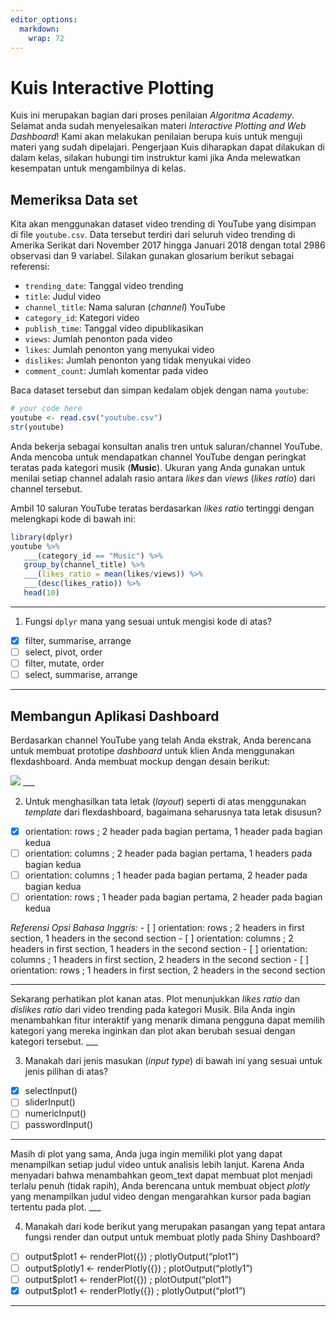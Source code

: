 ```yaml
---
editor_options: 
  markdown: 
    wrap: 72
---
```


# Kuis Interactive Plotting

Kuis ini merupakan bagian dari proses penilaian *Algoritma Academy*.
Selamat anda sudah menyelesaikan materi *Interactive Plotting and Web
Dashboard*! Kami akan melakukan penilaian berupa kuis untuk menguji
materi yang sudah dipelajari. Pengerjaan Kuis diharapkan dapat dilakukan
di dalam kelas, silakan hubungi tim instruktur kami jika Anda melewatkan
kesempatan untuk mengambilnya di kelas.

## Memeriksa Data set

Kita akan menggunakan dataset video trending di YouTube yang disimpan di
file `youtube.csv`. Data tersebut terdiri dari seluruh video trending di
Amerika Serikat dari November 2017 hingga Januari 2018 dengan total 2986
observasi dan 9 variabel. Silakan gunakan glosarium berikut sebagai
referensi:

-   `trending_date`: Tanggal video trending
-   `title`: Judul video
-   `channel_title`: Nama saluran (*channel*) YouTube
-   `category_id`: Kategori video
-   `publish_time`: Tanggal video dipublikasikan
-   `views`: Jumlah penonton pada video
-   `likes`: Jumlah penonton yang menyukai video
-   `dislikes`: Jumlah penonton yang tidak menyukai video
-   `comment_count`: Jumlah komentar pada video

Baca dataset tersebut dan simpan kedalam objek dengan nama `youtube`:

```r
# your code here
youtube <- read.csv("youtube.csv")
str(youtube)
```

Anda bekerja sebagai konsultan analis tren untuk saluran/channel
YouTube. Anda mencoba untuk mendapatkan channel YouTube dengan peringkat
teratas pada kategori musik (**Music**). Ukuran yang Anda gunakan untuk
menilai setiap channel adalah rasio antara *likes* dan *views* (*likes
ratio*) dari channel tersebut.

Ambil 10 saluran YouTube teratas berdasarkan *likes ratio* tertinggi
dengan melengkapi kode di bawah ini:

```r
library(dplyr)
youtube %>% 
   ___(category_id == "Music") %>% 
   group_by(channel_title) %>% 
   ___(likes_ratio = mean(likes/views)) %>% 
   ___(desc(likes_ratio)) %>% 
   head(10)
```

------------------------------------------------------------------------

1.  Fungsi `dplyr` mana yang sesuai untuk mengisi kode di atas?

-   [x] filter, summarise, arrange
-   [ ] select, pivot, order
-   [ ] filter, mutate, order
-   [ ] select, summarise, arrange

------------------------------------------------------------------------

## Membangun Aplikasi Dashboard

Berdasarkan channel YouTube yang telah Anda ekstrak, Anda berencana
untuk membuat prototipe *dashboard* untuk klien Anda menggunakan
flexdashboard. Anda membuat mockup dengan desain berikut:

![](mockup.png) \_\_\_

2.  Untuk menghasilkan tata letak (*layout*) seperti di atas menggunakan
    *template* dari flexdashboard, bagaimana seharusnya tata letak
    disusun?

-   [x] orientation: rows ; 2 header pada bagian pertama, 1 header pada
    bagian kedua
-   [ ] orientation: columns ; 2 header pada bagian pertama, 1 headers
    pada bagian kedua
-   [ ] orientation: columns ; 1 header pada bagian pertama, 2 header
    pada bagian kedua
-   [ ] orientation: rows ; 1 header pada bagian pertama, 2 header pada
    bagian kedua

*Referensi Opsi Bahasa Inggris:* - \[ \] orientation: rows ; 2 headers
in first section, 1 headers in the second section - \[ \] orientation:
columns ; 2 headers in first section, 1 headers in the second section -
\[ \] orientation: columns ; 1 headers in first section, 2 headers in
the second section - \[ \] orientation: rows ; 1 headers in first
section, 2 headers in the second section

------------------------------------------------------------------------

Sekarang perhatikan plot kanan atas. Plot menunjukkan *likes ratio* dan
*dislikes ratio* dari video trending pada kategori Musik. Bila Anda
ingin menambahkan fitur interaktif yang menarik dimana pengguna dapat
memilih kategori yang mereka inginkan dan plot akan berubah sesuai
dengan kategori tersebut. \_\_\_

3.  Manakah dari jenis masukan (*input type*) di bawah ini yang sesuai
    untuk jenis pilihan di atas?

-   [x] selectInput()
-   [ ] sliderInput()
-   [ ] numericInput()
-   [ ] passwordInput()

------------------------------------------------------------------------

Masih di plot yang sama, Anda juga ingin memiliki plot yang dapat
menampilkan setiap judul video untuk analisis lebih lanjut. Karena Anda
menyadari bahwa menambahkan geom_text dapat membuat plot menjadi terlalu
penuh (tidak rapih), Anda berencana untuk membuat object *plotly* yang
menampilkan judul video dengan mengarahkan kursor pada bagian tertentu
pada plot. \_\_\_

4.  Manakah dari kode berikut yang merupakan pasangan yang tepat antara
    fungsi render dan output untuk membuat plotly pada Shiny Dashboard?

-   [ ] output\$plot1 \<- renderPlot({}) ; plotlyOutput("plot1")
-   [ ] output\$plotly1 \<- renderPlotly({}) ; plotOutput("plotly1")
-   [ ] output\$plot1 \<- renderPlot({}) ; plotOutput("plot1")
-   [x] output\$plot1 \<- renderPlotly({}) ; plotlyOutput("plot1")

------------------------------------------------------------------------
